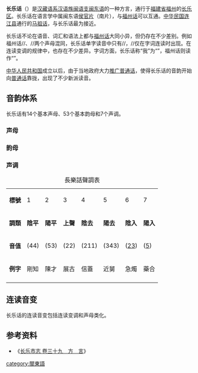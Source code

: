 {{Infobox Language
|name=长乐话
|nativename=Diòng-lŏ̤h-uâ
|familycolor=汉藏语系
|states= {{CHN}}
|region= [[福建省|福建省]][[福州|福州]][[长乐区|长乐区]]
|speakers=
|rank=
|fam1=[[汉藏语系|汉藏语系]]
|fam2=[[汉语族|汉语族]]
|fam3=[[闽语支|闽语支]]
|fam4=[[沿海闽语|沿海闽语]]
|fam5=[[闽东语|闽东语]]
|fam6=[[侯官片|侯官片]]
|nation= 無
|agency= 無
|isoexception=dialect| iso6 = cgle}}
'''长乐话'''（{{lang-cdo|Diòng-lŏ̤h-uâ}}）是[[汉藏语系|汉藏语系]][[汉语族|汉语族]][[闽语支|闽语支]][[闽东语|闽东语]]的一种方言，通行于[[福建省|福建省]][[福州|福州]]的[[长乐区|长乐区]]。长乐话在语言学中属闽东语[[侯官片|侯官片]]（南片），与[[福州话|福州话]]可以互通。[[中华民国|中华民国]][[連江縣_(中華民國)|连江县]]通行的[[马祖话|马祖话]]，与长乐话最为接近。

长乐话不论在语音、词汇和语法上都与[[福州话|福州话]]大同小异，但仍存在不少差别。例如福州话/{{IPA link|n}}/、/{{IPA link|l}}/两个声母混同，长乐话单字读音中只有/{{IPA link|l}}/，/{{IPA link|n}}/仅在字词连读时出现。在连读变调的规律中，也存在不少差异。字词方面，长乐话称“我”为“{{IPA|ŋui˧˧}}”，福州话则读作“{{IPA|ŋuai˥˥}}”。

[[中华人民共和国|中华人民共和国]]成立以后，由于当地政府大力[[推广普通话|推广普通话]]，使得长乐话的音韵开始向[[普通话|普通话]]靠拢，出现了不少新派读音。

==音韵体系==
长乐话有14个基本声母、53个基本韵母和7个声调。
===声母===

===韵母===

===声调===
{| class="wikitable"
|+ 長樂話聲調表
|-
|'''標號'''
|1
|2
|3
|4
|5
|6
|7
|-
|'''調類'''
|'''陰平'''
|'''陽平'''
|'''上聲'''
|'''陰去'''
|'''陽去'''
|'''陰入'''
|'''陽入'''
|-
|'''音值'''
|{{IPA|˦˦}} (44)
|{{IPA|˥˧}} (53)
|{{IPA|˨˨}} (22)
|{{IPA|˨˩˩}} (211)
|{{IPA|˧˦˧}} (343)
|{{IPA|˨˧}} (<u>23</u>)
|{{IPA|˥}} (<u>5</u>)
|-
|'''例字'''
|剛知
|陳才
|展古
|信蓋
|近舅
|急燭
|藥合
|-
|}

==连读音变==
长乐话的连读音变包括连读变调和声母类化。

==参考资料==
*《[https://web.archive.org/web/20150412132553/http://www.fjsq.gov.cn/ShowText.asp?ToBook=3234&index=1752& 长乐市志 卷三十九　方　言]》

{{闽语}}

[[category:閩東語|category:閩東語]]